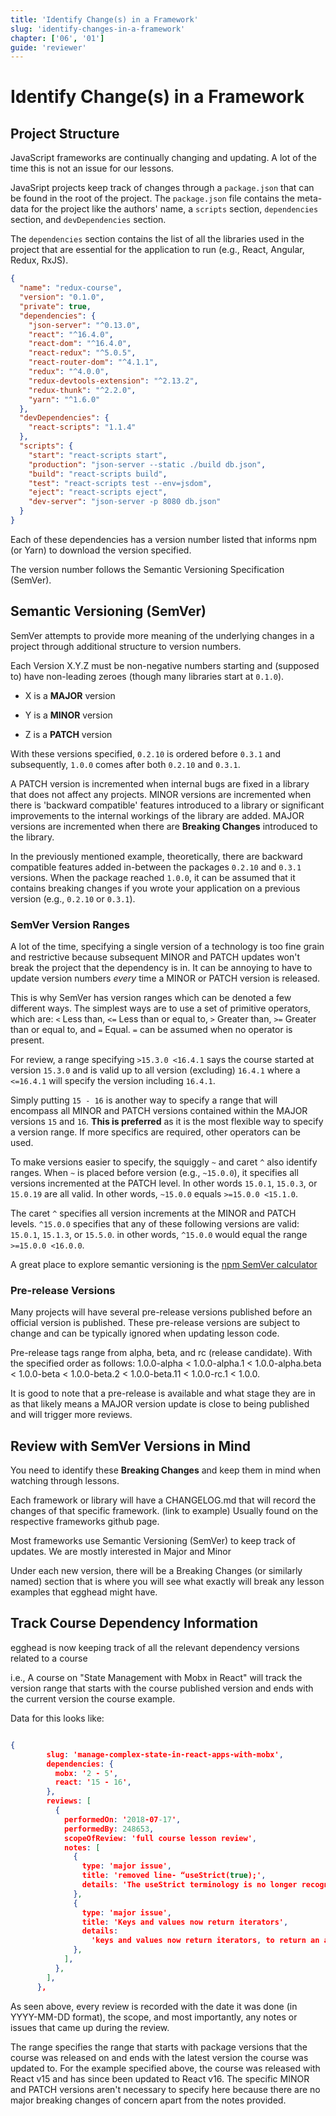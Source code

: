 ```yaml
---
title: 'Identify Change(s) in a Framework'
slug: 'identify-changes-in-a-framework'
chapter: ['06', '01']
guide: 'reviewer'
---
```


# Identify Change(s) in a Framework

## Project Structure

JavaScript frameworks are continually changing and updating. A lot of the time this is not an issue for our lessons.

JavaSript projects keep track of changes through a `package.json` that can be found in the root of the project. The `package.json` file contains the meta-data for the project like the authors' name, a `scripts` section, `dependencies` section, and `devDependencies` section.

The `dependencies` section contains the list of all the libraries used in the project that are essential for the application to run (e.g., React, Angular, Redux, RxJS).

```json
{
  "name": "redux-course",
  "version": "0.1.0",
  "private": true,
  "dependencies": {
    "json-server": "^0.13.0",
    "react": "^16.4.0",
    "react-dom": "^16.4.0",
    "react-redux": "^5.0.5",
    "react-router-dom": "^4.1.1",
    "redux": "^4.0.0",
    "redux-devtools-extension": "^2.13.2",
    "redux-thunk": "^2.2.0",
    "yarn": "^1.6.0"
  },
  "devDependencies": {
    "react-scripts": "1.1.4"
  },
  "scripts": {
    "start": "react-scripts start",
    "production": "json-server --static ./build db.json",
    "build": "react-scripts build",
    "test": "react-scripts test --env=jsdom",
    "eject": "react-scripts eject",
    "dev-server": "json-server -p 8080 db.json"
  }
}
```

Each of these dependencies has a version number listed that informs npm (or Yarn) to download the version specified.

The version number follows the Semantic Versioning Specification (SemVer).

## Semantic Versioning (SemVer)

SemVer attempts to provide more meaning of the underlying changes in a project through additional structure to version numbers.

Each Version X.Y.Z must be non-negative numbers starting and (supposed to) have non-leading zeroes (though many libraries start at `0.1.0`).

- X is a **MAJOR** version

- Y is a **MINOR** version

- Z is a **PATCH** version

With these versions specified, `0.2.10` is ordered before `0.3.1` and subsequently, `1.0.0` comes after both `0.2.10` and `0.3.1`.

A PATCH version is incremented when internal bugs are fixed in a library that does not affect any projects. MINOR versions are incremented when there is 'backward compatible' features introduced to a library or significant improvements to the internal workings of the library are added. MAJOR versions are incremented when there are **Breaking Changes** introduced to the library.

In the previously mentioned example, theoretically, there are backward compatible features added in-between the packages `0.2.10` and `0.3.1` versions. When the package reached `1.0.0`, it can be assumed that it contains breaking changes if you wrote your application on a previous version (e.g., `0.2.10` or `0.3.1`).

### SemVer Version Ranges

A lot of the time, specifying a single version of a technology is too fine grain and restrictive because subsequent MINOR and PATCH updates won't break the project that the dependency is in. It can be annoying to have to update version numbers _every_ time a MINOR or PATCH version is released.

This is why SemVer has version ranges which can be denoted a few different ways. The simplest ways are to use a set of primitive operators, which are: `<` Less than, `<=` Less than or equal to, `>` Greater than, `>=` Greater than or equal to, and `=` Equal. `=` can be assumed when no operator is present.

For review, a range specifying `>15.3.0 <16.4.1` says the course started at version `15.3.0` and is valid up to all version (excluding) `16.4.1` where a `<=16.4.1` will specify the version including `16.4.1`.

Simply putting `15 - 16` is another way to specify a range that will encompass all MINOR and PATCH versions contained within the MAJOR versions `15` and `16`. **This is preferred** as it is the most flexible way to specify a version range. If more specifics are required, other operators can be used.

To make versions easier to specify, the squiggly `~` and caret `^` also identify ranges. When `~` is placed before version (e.g., `~15.0.0`), it specifies all versions incremented at the PATCH level. In other words `15.0.1`, `15.0.3`, or `15.0.19` are all valid. In other words, `~15.0.0` equals `>=15.0.0 <15.1.0`.

The caret `^` specifies all version increments at the MINOR and PATCH levels. `^15.0.0` specifies that any of these following versions are valid: `15.0.1`, `15.1.3`, or `15.5.0`. in other words, `^15.0.0` would equal the range `>=15.0.0 <16.0.0`.

A great place to explore semantic versioning is the [npm SemVer calculator](https://semver.npmjs.com/)

### Pre-release Versions

Many projects will have several pre-release versions published before an official version is published. These pre-release versions are subject to change and can be typically ignored when updating lesson code.

Pre-release tags range from alpha, beta, and rc (release candidate). With the specified order as follows: 1.0.0-alpha < 1.0.0-alpha.1 < 1.0.0-alpha.beta < 1.0.0-beta < 1.0.0-beta.2 < 1.0.0-beta.11 < 1.0.0-rc.1 < 1.0.0.

It is good to note that a pre-release is available and what stage they are in as that likely means a MAJOR version update is close to being published and will trigger more reviews.

## Review with SemVer Versions in Mind

You need to identify these **Breaking Changes**​​​​​​​ and keep them in mind when watching through lessons.

Each framework or library will have a CHANGELOG.md that will record the changes of that specific framework. (link to example) Usually found on the respective frameworks github page.

Most frameworks use Semantic Versioning (SemVer) to keep track of updates. We are mostly interested in Major and Minor

Under each new version, there will be a Breaking Changes (or similarly named) section that is where you will see what exactly will break any lesson examples that egghead might have.

## Track Course Dependency Information

egghead is now keeping track of all the relevant dependency versions related to a course

i.e., A course on "State Management with Mobx in React" will track the version range that starts with the course published version and ends with the current version the course example.

Data for this looks like:

```json

{
        slug: 'manage-complex-state-in-react-apps-with-mobx',
        dependencies: {
          mobx: '2 - 5',
          react: '15 - 16',
        },
        reviews: [
          {
            performedOn: '2018-07-17',
            performedBy: 248653,
            scopeOfReview: 'full course lesson review',
            notes: [
              {
                type: 'major issue',
                title: 'removed line- “useStrict(true);',
                details: 'The useStrict terminology is no longer recognized',
              },
              {
                type: 'major issue',
                title: 'Keys and values now return iterators',
                details:
                  'keys and values now return iterators, to return an array, use Array.from with the iterator https://github.com/mobxjs/mobx/issues/1488',
              },
            ],
          },
        ],
      },
```

As seen above, every review is recorded with the date it was done (in YYYY-MM-DD format), the scope, and most importantly, any notes or issues that came up during the review.

The range specifies the range that starts with package versions that the course was released on and ends with the latest version the course was updated to. For the example specified above, the course was released with React v15 and has since been updated to React v16. The specific MINOR and PATCH versions aren't necessary to specify here because there are no major breaking changes of concern apart from the notes provided.
